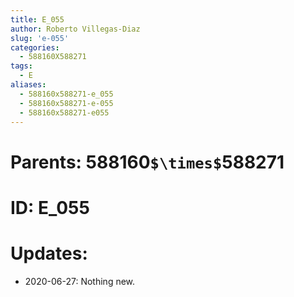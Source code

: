 ```yaml
---
title: E_055
author: Roberto Villegas-Diaz
slug: 'e-055'
categories:
  - 588160X588271
tags:
  - E
aliases:
  - 588160x588271-e_055
  - 588160x588271-e-055
  - 588160x588271-e055
---
```


# **Parents**: 588160`$\times$`588271
# **ID**: E_055
# **Updates**: 
 - 2020-06-27: Nothing new.
